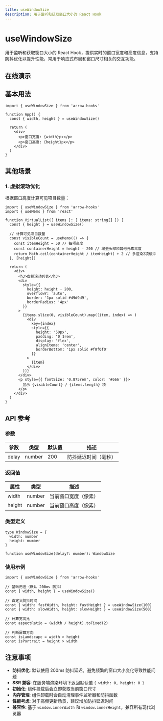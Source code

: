 ```yaml
---
title: useWindowSize
description: 用于监听和获取窗口大小的 React Hook
---
```



# useWindowSize

用于监听和获取窗口大小的 React Hook，提供实时的窗口宽度和高度信息，支持防抖优化以提升性能，常用于响应式布局和窗口尺寸相关的交互功能。

## 在线演示

<WindowSizeExample />

## 基本用法

```tsx tab="React 函数组件"
import { useWindowSize } from 'arrow-hooks'

function App() {
  const { width, height } = useWindowSize()

  return (
    <div>
      <p>窗口宽度: {width}px</p>
      <p>窗口高度: {height}px</p>
    </div>
  )
}
```

## 其他场景

### 1. 虚拟滚动优化

根据窗口高度计算可见项目数量：

```tsx
import { useWindowSize } from 'arrow-hooks'
import { useMemo } from 'react'

function VirtualList({ items }: { items: string[] }) {
  const { height } = useWindowSize()

  // 计算可见项目数量
  const visibleCount = useMemo(() => {
    const itemHeight = 50 // 每项高度
    const containerHeight = height - 200 // 减去头部和其他元素高度
    return Math.ceil(containerHeight / itemHeight) + 2 // 多渲染2项缓冲
  }, [height])

  return (
    <div>
      <h3>虚拟滚动列表</h3>
      <div
        style={{
          height: height - 200,
          overflowY: 'auto',
          border: '1px solid #d9d9d9',
          borderRadius: '4px'
        }}
      >
        {items.slice(0, visibleCount).map((item, index) => (
          <div
            key={index}
            style={{
              height: '50px',
              padding: '0 1rem',
              display: 'flex',
              alignItems: 'center',
              borderBottom: '1px solid #f0f0f0'
            }}
          >
            {item}
          </div>
        ))}
      </div>
      <p style={{ fontSize: '0.875rem', color: '#666' }}>
        显示 {visibleCount} / {items.length} 项
      </p>
    </div>
  )
}
```

## API 参考

### 参数

| 参数 | 类型 | 默认值 | 描述 |
|------|------|--------|------|
| delay | number | 200 | 防抖延迟时间（毫秒） |

### 返回值

| 属性 | 类型 | 描述 |
|------|------|------|
| width | number | 当前窗口宽度（像素） |
| height | number | 当前窗口高度（像素） |

### 类型定义

```tsx
type WindowSize = {
  width: number
  height: number
}

function useWindowSize(delay?: number): WindowSize
```

### 使用示例

```tsx
import { useWindowSize } from 'arrow-hooks'

// 基础用法（默认 200ms 防抖）
const { width, height } = useWindowSize()

// 自定义防抖时间
const { width: fastWidth, height: fastHeight } = useWindowSize(100)
const { width: slowWidth, height: slowHeight } = useWindowSize(500)

// 计算宽高比
const aspectRatio = (width / height).toFixed(2)

// 判断屏幕方向
const isLandscape = width > height
const isPortrait = height > width
```

## 注意事项

- **防抖优化**: 默认使用 200ms 防抖延迟，避免频繁的窗口大小变化导致性能问题
- **SSR 兼容**: 在服务端渲染环境下返回默认值 `{ width: 0, height: 0 }`
- **初始化**: 组件挂载后会立即获取当前窗口尺寸
- **内存管理**: 组件卸载时会自动清理事件监听器和防抖函数
- **性能考虑**: 对于高频更新场景，建议增加防抖延迟时间
- **兼容性**: 基于 `window.innerWidth` 和 `window.innerHeight`，兼容所有现代浏览器